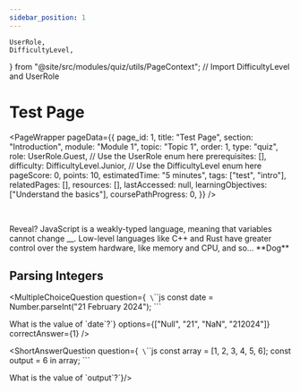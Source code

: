 ```yaml
---
sidebar_position: 1
---
```


    UserRole,
    DifficultyLevel,
} from "@site/src/modules/quiz/utils/PageContext"; // Import DifficultyLevel and UserRole

# Test Page

<PageWrapper
    pageData={{
        page_id: 1,
        title: "Test Page",
        section: "Introduction",
        module: "Module 1",
        topic: "Topic 1",
        order: 1,
        type: "quiz",
        role: UserRole.Guest, // Use the UserRole enum here
        prerequisites: [],
        difficulty: DifficultyLevel.Junior, // Use the DifficultyLevel enum here
        pageScore: 0,
        points: 10,
        estimatedTime: "5 minutes",
        tags: ["test", "intro"],
        relatedPages: [],
        resources: [],
        lastAccessed: null,
        learningObjectives: ["Understand the basics"],
        coursePathProgress: 0,
    }}
/>

<TrueFalseQuestion
    question="JavaScript is a strongly-typed language."
    correctAnswer={false}
    questionId="1"
    order={1}
    pointValue={10}
/>
<br />

<Accordion1 title="Explanation">
    Reveal? JavaScript is a weakly-typed language, meaning that variables cannot
    change __. Low-level languages like C++ and Rust have greater control over
    the system hardware, like memory and CPU, and so... **Dog**
</Accordion1>

## Parsing Integers

<MultipleChoiceQuestion
  question={`
\`\`\`js
const date = Number.parseInt("21 February 2024");
\`\`\`

What is the value of \`date\`?`}
options={["Null", "21", "NaN", "212024"]}
correctAnswer={1}
/>

<ShortAnswerQuestion   question={`
\`\`\`js
const array = [1, 2, 3, 4, 5, 6];
const output = 6 in array;
\`\`\`

What is the value of \`output\`?`}/>

<TestComponent />
<br />
